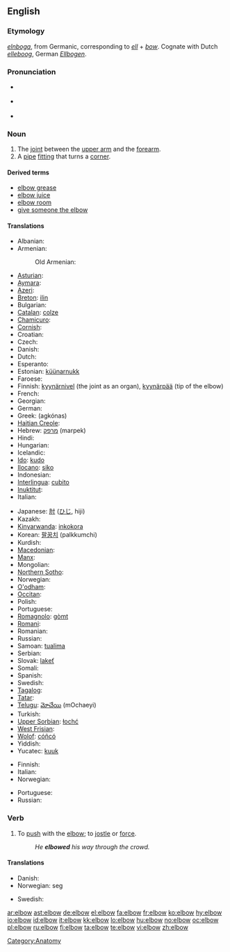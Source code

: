 ==English==
{{wikipedia}}

===Etymology===
{{etyl|ang}} ''[[elnboga]]'', from Germanic, corresponding to ''[[ell]]'' + ''[[bow]]''.  Cognate with Dutch ''[[elleboog]]'', German ''[[Ellbogen]]''.

===Pronunciation===
* {{a|UK}} {{IPA|/ˈɛlbəʊ/}}
* {{a|US}} {{IPA|/ˈɛlboʊ/}}
* {{audio|en-us-elbow.ogg|Audio (US)}}

===Noun===
{{en-noun}}

# The [[joint]] between the [[upper arm]] and the [[forearm]].
# A [[pipe]] [[fitting]] that turns a [[corner]].

====Derived terms====
* [[elbow grease]]
* [[elbow juice]]
* [[elbow room]]
* [[give the elbow|give someone the elbow]]

====Translations====
{{trans-top|joint between upper arm and forearm}}
* Albanian: {{t+|sq|bërryl|m|xs=Albanian}}
* Armenian: {{t|hy|արմունկ|sc=Armn|tr=armunk}}
*: Old Armenian: {{t|xcl|արմուկն|tr=armukn|sc=Armn}}
* [[Asturian]]: {{t-|ast|coldu|m}}
* [[Aymara]]: {{t-|ay|mujlli}}
* [[Azeri]]: {{t|az|dirsək}}
* [[Breton]]: [[ilin]] {{m}}
* Bulgarian: {{t+|bg|лакът|m|tr=lakǎt|sc=Cyrl}}
* [[Catalan]]: [[colze]] {{m}}
* [[Chamicuro]]: {{tø|ccc|takolo}}
* [[Cornish]]: {{t-|kw|elyn}}
* Croatian: {{t-|hr|lakat|m}}
* Czech: {{t-|cs|loket|m}}
* Danish: {{t+|da|albue|c}}
* Dutch: {{t+|nl|elleboog|m}}
* Esperanto: {{t-|eo|kubuto|xs=Esperanto}}
* Estonian: [[küünarnukk]]
* Faroese: {{t-|fo|albogi}}
* Finnish: [[kyynärnivel]] (the joint as an organ), [[kyynärpää]] (tip of the elbow)
* French: {{t+|fr|coude|m}}
* Georgian: {{t|ka|იდაყვი|tr=idaqvi}}
* German: {{t+|de|Ellbogen|m}}
* Greek: {{t+|el|αγκώνας|m|sc=Grek}} (agkónas)
* [[Haitian Creole]]: {{tø|ht|koud}}
* Hebrew: [[מרפק]] (marpek) {{m}}
* Hindi: {{t|hi|कुहनी|tr=kuhanī}}
* Hungarian: {{t+|hu|könyök}}
* Icelandic: {{t+|is|olnbogi|m}}
* [[Ido]]: [[kudo]]
* [[Ilocano]]: [[siko]]
* Indonesian: {{t+|id|siku|xs=Indonesian}}
* [[Interlingua]]: [[cubito]]
* [[Inuktitut]]: {{t-|iu|ᐁᑯᓯᒃ|tr=ekusik}}
* Italian: {{t+|it|gomito|m}}
{{trans-mid}}
* Japanese: [[肘]] ([[ひじ]], hiji)
* Kazakh: {{t-|kk|шынтақ|tr=šyntaq|sc=Cyrl}}
* [[Kinyarwanda]]: [[inkokora]]
* Korean: [[팔꿈치]] (palkkumchi)
* Kurdish: {{ku-Arab|[[ئه‌ژنۆ]]}}
* [[Macedonian]]: {{t-|mk|лакт|tr=lakt|sc=Cyrl}}
* [[Manx]]: {{t-|gv|uillin}}
* Mongolian: {{t-|mn|тохой|tr=tohoy|sc=Cyrl}}
* [[Northern Sotho]]: {{tø|nso|setšu}}
* Norwegian: {{t+|no|albue}}
* [[O'odham]]: {{t-|ood|sihsh}}
* [[Occitan]]: {{t-|oc|coide}}
* Polish: {{t+|pl|łokieć|m}}
* Portuguese: {{t+|pt|cotovelo|m}}
* [[Romagnolo]]: [[gòmt]] {{m}}
* [[Romani]]: {{tø|rom|कुनी|tr=kunī}}
* Romanian: {{t-|ro|cot|n}}
* Russian: {{t+|ru|локоть|m|tr=lókot’|sc=Cyrl}}
* Samoan: [[tualima]]
* Serbian: {{t-|sr|lakat|m}}
* Slovak: [[lakeť]] {{m}}
* Somali: {{t-|so|suxul}}
* Spanish: {{t+|es|codo|m}}
* Swedish: {{t+|sv|armbåge|c}}
* [[Tagalog]]: {{t|tl|sìko}}
* [[Tatar]]: {{t-|tt|tersäk}}
* [[Telugu]]: [[మోచేయి]] (mOchaeyi)
* Turkish: {{t+|tr|dirsek}}
* [[Upper Sorbian]]: [[łochć]]
* [[West Frisian]]: {{t-|fy|earmtakke|n}}
* [[Wolof]]: [[cóñcó]]
* Yiddish: {{t-|yi|עלנבויגן|tr=elnboygn|m}}
* Yucatec: [[kuuk]]
{{trans-bottom}}

{{trans-top|pipe fitting}}
* Finnish: {{t+|fi|mutka}}
* Italian: {{t+|it|raccordo|m}}
* Norwegian: {{t|no|bend|n}}
{{trans-mid}}
* Portuguese: {{t+|pt|cotovelo|m}}
* Russian: {{t+|ru|колено|n|tr=koléno|sc=Cyrl}}
{{trans-bottom}}

===Verb===
{{en-verb}}

# To [[push]] with the [[elbow]]; to [[jostle]] or [[force]].
#: ''He '''elbowed''' his way through the crowd.''

====Translations====
{{trans-top|to push with the elbow}}
* Danish: {{t+|da|albue}}
* Norwegian: {{t|no|albue}} seg
{{trans-mid}}
* Swedish: {{t+|sv|armbåga}}
{{trans-bottom}}

[[Category:Anatomy]]

[[ar:elbow]]
[[ast:elbow]]
[[de:elbow]]
[[el:elbow]]
[[fa:elbow]]
[[fr:elbow]]
[[ko:elbow]]
[[hy:elbow]]
[[io:elbow]]
[[id:elbow]]
[[it:elbow]]
[[kk:elbow]]
[[lo:elbow]]
[[hu:elbow]]
[[no:elbow]]
[[oc:elbow]]
[[pl:elbow]]
[[ru:elbow]]
[[fi:elbow]]
[[ta:elbow]]
[[te:elbow]]
[[vi:elbow]]
[[zh:elbow]]